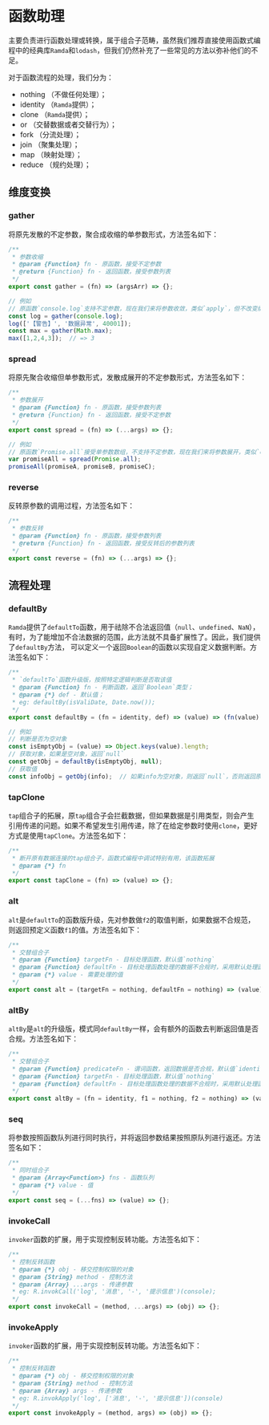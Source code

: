 
<Meta title="框架|工具（Util）/函数助理（fnhelper）" />

# 函数助理

主要负责进行函数处理或转换，属于组合子范畴，虽然我们推荐直接使用函数式编程中的经典库`Ramda`和`lodash`，但我们仍然补充了一些常见的方法以弥补他们的不足。

对于函数流程的处理，我们分为：

- nothing （不做任何处理）；
- identity （`Ramda`提供）；
- clone （`Ramda`提供）；
- or （交替数据或者交替行为）；
- fork （分流处理）；
- join （聚集处理）；
- map （映射处理）；
- reduce （规约处理）；


## 维度变换

### gather

将原先发散的不定参数，聚合成收缩的单参数形式，方法签名如下：

```javascript
/**
 * 参数收缩
 * @param {Function} fn - 原函数，接受不定参数
 * @return {Function} fn - 返回函数，接受参数列表
 */
export const gather = (fn) => (argsArr) => {};

// 例如
// 原函数`console.log`支持不定参数，现在我们来将参数收敛，类似`apply`，但不改变绑定对象
const log = gather(console.log);
log(['【警告】', '数据异常', 40001]);
const max = gather(Math.max);
max([1,2,4,3]);  // => 3
```

### spread

将原先聚合收缩但单参数形式，发散成展开的不定参数形式，方法签名如下：

```javascript
/**
 * 参数展开
 * @param {Function} fn - 原函数，接受参数列表
 * @return {Function} fn - 返回函数，接受不定参数
 */
export const spread = (fn) => (...args) => {};

// 例如
// 原函数`Promise.all`接受单参数数组，不支持不定参数，现在我们来将参数展开，类似`call`，但不改变绑定对象
var promiseAll = spread(Promise.all);
promiseAll(promiseA, promiseB, promiseC);
```

### reverse

反转原参数的调用过程，方法签名如下：

```javascript
/**
 * 参数反转
 * @param {Function} fn - 原函数，接受参数列表
 * @return {Function} fn - 返回函数，接受反转后的参数列表
 */
export const reverse = (fn) => (...args) => {};
```

## 流程处理

### defaultBy

`Ramda`提供了`defaultTo`函数，用于祛除不合法返回值（`null`、`undefined`、`NaN`），有时，为了能增加不合法数据的范围，此方法就不具备扩展性了。因此，我们提供了`defaultBy`方法， 可以定义一个返回`Boolean`的函数以实现自定义数据判断。方法签名如下：

```javascript
/**
 * `defaultTo`函数升级版，按照特定逻辑判断是否取该值
 * @param {Function} fn - 判断函数，返回`Boolean`类型；
 * @param {*} def - 默认值；
 * eg: defaultBy(isValiDate, Date.now());
 */
export const defaultBy = (fn = identity, def) => (value) => (fn(value) ? value : def);

// 例如
// 判断是否为空对象
const isEmptyObj = (value) => Object.keys(value).length;
// 获取对象，如果是空对象，返回`null`
const getObj = defaultBy(isEmptyObj, null);
// 获取值
const infoObj = getObj(info);  // 如果info为空对象，则返回`null`，否则返回原对象
```

### tapClone

`tap`组合子的拓展，原`tap`组合子会拦截数据，但如果数据是引用类型，则会产生引用传递的问题。如果不希望发生引用传递，除了在给定参数时使用`clone`，更好方式是使用`tapClone`。方法签名如下：

```javascript
/**
 * 断开原有数据连接的tap组合子，函数式编程中调试特别有用，该函数拓展
 * @param {*} fn
 */
export const tapClone = (fn) => (value) => {};
```

### alt

`alt`是`defaultTo`的函数版升级，先对参数做`f2`的取值判断，如果数据不合规范，则返回预定义函数`f1`的值。方法签名如下：

```javascript
/**
 * 交替组合子
 * @param {Function} targetFn - 目标处理函数，默认值`nothing`
 * @param {Function} defaultFn - 目标处理函数处理的数据不合规时，采用默认处理函数处理，默认值`nothing`
 * @param {*} value - 需要处理的值
 */
export const alt = (targetFn = nothing, defaultFn = nothing) => (value) => {};
```

### altBy

`altBy`是`alt`的升级版，模式同`defaultBy`一样，会有额外的函数去判断返回值是否合规。方法签名如下：

```javascript
/**
 * 交替组合子
 * @param {Function} predicateFn - 谓词函数，返回数据是否合规，默认值`identity`
 * @param {Function} targetFn - 目标处理函数，默认值`nothing`
 * @param {Function} defaultFn - 目标处理函数处理的数据不合规时，采用默认处理函数处理，默认值`nothing`
 */
export const altBy = (fn = identity, f1 = nothing, f2 = nothing) => (value) => defaultBy(fn, f2(clone(value)))(f1(clone(value)));
```

### seq

将参数按照函数队列进行同时执行，并将返回参数结果按照原队列进行返还。方法签名如下：

```javascript
/**
 * 同时组合子
 * @param {Array<Function>} fns - 函数队列
 * @param {*} value - 值
 */
export const seq = (...fns) => (value) => {};
```

### invokeCall

`invoker`函数的扩展，用于实现控制反转功能。方法签名如下：

```javascript
/**
 * 控制反转函数
 * @param {*} obj - 移交控制权限的对象
 * @param {String} method - 控制方法
 * @param {Array} ...args - 传递参数
 * eg: R.invokCall('log', '消息', '-', '提示信息')(console);
 */
export const invokeCall = (method, ...args) => (obj) => {};
```

### invokeApply

`invoker`函数的扩展，用于实现控制反转功能。方法签名如下：

```javascript
/**
 * 控制反转函数
 * @param {*} obj - 移交控制权限的对象
 * @param {String} method - 控制方法
 * @param {Array} args - 传递参数
 * eg: R.invokApply('log', ['消息', '-', '提示信息'])(console)
 */
export const invokeApply = (method, args) => (obj) => {};
```